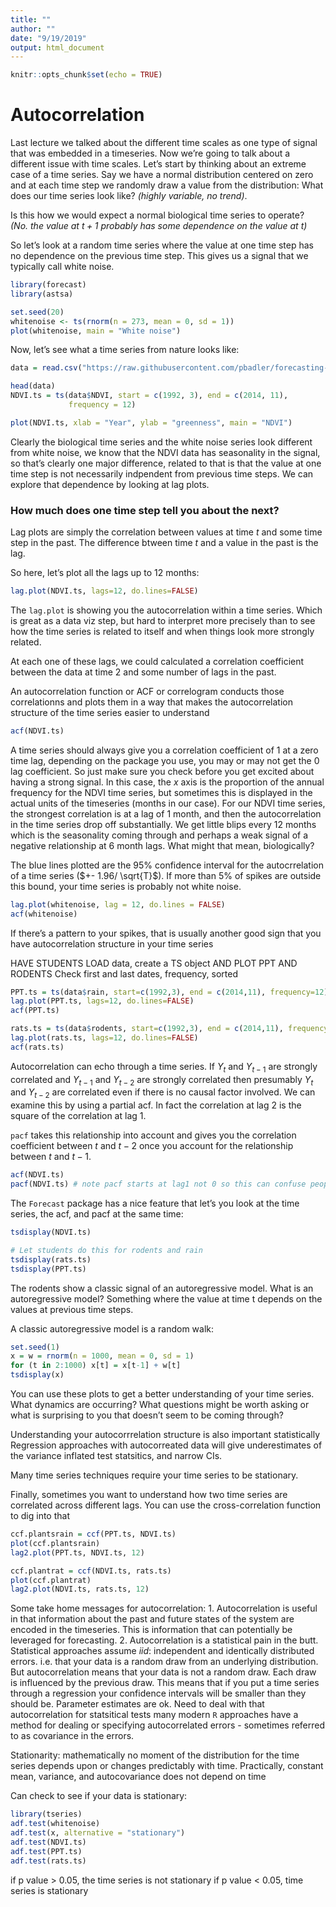 ```yaml
---
title: ""
author: ""
date: "9/19/2019"
output: html_document
---
```


```r
knitr::opts_chunk$set(echo = TRUE)
```

# Autocorrelation

Last lecture we talked about the different time scales as one type of signal that was embedded in a timeseries. Now we're going to talk about a different issue with time scales. Let's start by thinking about an extreme case of a time series. Say we have a normal distribution centered on zero and at each time step we randomly draw a value from the distribution: What does our time series look like? 
*(highly variable, no trend)*. 

Is this how we would expect a normal biological time series to operate? 
*(No. the value at $t + 1$ probably has some dependence on the value at $t$)*

So let's look at a random time series where the value at one time step has no dependence on the previous time step. This gives us a signal that we typically call white noise.

```r
library(forecast)
library(astsa)

set.seed(20)
whitenoise <- ts(rnorm(n = 273, mean = 0, sd = 1))          
plot(whitenoise, main = "White noise")
```

Now, let's see what a time series from nature looks like:

```r

data = read.csv("https://raw.githubusercontent.com/pbadler/forecasting-course-short/master/data/portal_timeseries.csv")

head(data)
NDVI.ts = ts(data$NDVI, start = c(1992, 3), end = c(2014, 11), 
             frequency = 12)

plot(NDVI.ts, xlab = "Year", ylab = "greenness", main = "NDVI")
```

Clearly the biological time series and the white noise series look different from white noise, we know that the NDVI data has seasonality in the signal, so that's clearly one major difference, related to that is that the value at one time step is not necessarily indpendent from previous time steps. We can explore that dependence by looking at lag plots. 

### How much does one time step tell you about the next? 

Lag plots are simply the correlation between values at time $t$ and some time step in the past. The difference btween time $t$ and a value in the past is the lag. 

So here, let's plot all the lags up to 12 months:

```r
lag.plot(NDVI.ts, lags=12, do.lines=FALSE)
```

The `lag.plot` is showing you the autocorrelation within a time series. Which is great as a data viz step, but hard to interpret more precisely than to see how the time series is related to itself and when things look more strongly related.

At each one of these lags, we could calculated a correlation coefficient between the data at time 2 and some number of lags in the past. 

An autocorrelation function or ACF or correlogram conducts those correlationns and plots them in a way that makes the autocorrelation structure of the time series easier to understand

```r
acf(NDVI.ts)
```

A time series should always give you a correlation coefficient of $1$ at a zero time lag, depending on the package you use, you may or may not get the $0$ lag coefficient. So just make sure you check before you get excited about having a strong signal. In this case, the $x$ axis is the proportion of the annual frequency for the NDVI time series, but sometimes this is displayed in the actual units of the timeseries (months in our case). For our NDVI time series, the strongest correlation is at a lag of $1$ month, and then the autocorrelation in the time series drop off substantially. We get little blips every $12$ months which is the seasonality coming through and perhaps a weak signal of a negative relationship at $6$ month lags. What might that mean, biologically?

The blue lines plotted are the $95$% confidence interval for the autocrrelation of a time series ($+- 1.96/ \sqrt{T}$). If more than 5% of spikes are outside this bound, your time series is probably not white noise. 

```r
lag.plot(whitenoise, lag = 12, do.lines = FALSE)
acf(whitenoise)
```

If there's a pattern to your spikes, that is usually another good sign that you have autocorrelation structure in your time series

HAVE STUDENTS LOAD data, create a TS object AND PLOT PPT AND RODENTS
Check first and last dates, frequency, sorted

```r

PPT.ts = ts(data$rain, start=c(1992,3), end = c(2014,11), frequency=12)
lag.plot(PPT.ts, lags=12, do.lines=FALSE)
acf(PPT.ts)

rats.ts = ts(data$rodents, start=c(1992,3), end = c(2014,11), frequency=12)
lag.plot(rats.ts, lags=12, do.lines=FALSE)
acf(rats.ts)

```

Autocorrelation can echo through a time series. If $Y_t$ and $Y_{t-1}$ are strongly correlated and $Y_{t-1}$ and $Y_{t-2}$ are strongly correlated then presumably $Y_t$ and $Y_{t-2}$ are correlated even if there is no causal factor involved. We can examine this by using a partial acf. In fact the correlation at lag $2$ is the square of the correlation at lag $1$. 

`pacf` takes this relationship into account and gives you the correlation coefficient between $t$ and $t-2$ once you account for the relationship between $t$ and $t-1$.

```r
acf(NDVI.ts)
pacf(NDVI.ts) # note pacf starts at lag1 not 0 so this can confuse people
```

The `Forecast` package has a nice feature that let's you look at the time series, the acf, and pacf at the same time:

```r
tsdisplay(NDVI.ts)

# Let students do this for rodents and rain
tsdisplay(rats.ts)
tsdisplay(PPT.ts)
```

The rodents show a classic signal of an autoregressive model. 
What is an autoregressive model?
Something where the value at time t depends on the values at previous time steps. 

A classic autoregressive model is a random walk:

```r

set.seed(1)
x = w = rnorm(n = 1000, mean = 0, sd = 1)
for (t in 2:1000) x[t] = x[t-1] + w[t]
tsdisplay(x)
```

You can use these plots to get a better understanding of your time series. What dynamics are occurring?
What questions might be worth asking or what is surprising to you that doesn't seem to be coming through?

Understanding your autocorrrelation structure is also important statistically
Regression approaches with autocorreated data will give underestimates of the variance inflated test statsitics, and narrow CIs.

Many time series techniques require your time series to be stationary. 

Finally, sometimes you want to understand how two time series are correlated across different lags. You can use the cross-correlation function to dig into that

```r
ccf.plantsrain = ccf(PPT.ts, NDVI.ts)
plot(ccf.plantsrain)
lag2.plot(PPT.ts, NDVI.ts, 12)

ccf.plantrat = ccf(NDVI.ts, rats.ts)
plot(ccf.plantrat)
lag2.plot(NDVI.ts, rats.ts, 12)
```

Some take home messages for autocorrelation: 
1. Autocorrelation is useful in that information about the past and future states of the system are encoded in the timeseries. This is information that can potentially be leveraged for forecasting.
2. Autocorrelation is a statistical pain in the butt. Statistical approaches assume *iid*: independent and identically distributed errors. i.e. that your data is a random draw from an underlying distribution. But autocorrelation means that your data is not a random draw. Each draw is influenced by the previous draw. This means that if you put a time series through a regression your confidence intervals will be smaller than they should be. Parameter estimates are ok. Need to deal with that autocorrelation for statsitical tests many modern `R` approaches have a method for dealing or specifying autocorrelated errors - sometimes referred to as covariance in the errors.

Stationarity: mathematically no moment of the distribution for the time series depends upon or changes predictably with time.
Practically, constant mean, variance, and autocovariance does not depend on time

Can check to see if your data is stationary:

```r
library(tseries)
adf.test(whitenoise)
adf.test(x, alternative = "stationary")
adf.test(NDVI.ts)
adf.test(PPT.ts)
adf.test(rats.ts)
```
if p value > 0.05, the time series is not stationary
if p value < 0.05, time series is stationary




